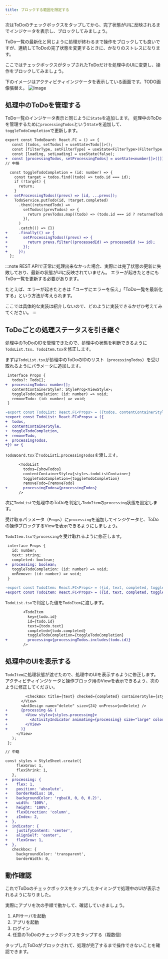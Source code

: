 ```yaml
---
title: ブロックする範囲を限定する
---
```


次はToDoのチェックボックスをタップしてから、完了状態がUIに反映されるまでインジケータを表示し、ブロックしてみましょう。

ToDo一覧の最新化と同じように処理が終わるまで操作をブロックしても良いですが、連続してToDoの完了状態を変更するときに、かなりのストレスになります。

ここではチェックボックスがタップされたToDoだけを処理中のUIに変更し、操作をブロックしてみましょう。

下のイメージはアクティビティインジケータを表示している画面です。TODO画像張替え。
![Image](./indicator.png)

## 処理中のToDoを管理する

ToDo一覧のインジケータ表示と同じように`State`を追加します。
処理中のToDoを管理するために`processingTodos`という`State`を追加して、`toggleTodoCompletion`で更新します。

```diff typescript title="/src/screens/todo/TodoBoard.tsx"
export const TodoBoard: React.FC = () => {
   const [todos, setTodos] = useState<Todo[]>();
   const [filterType, setFilterType] = useState<FilterType>(FilterType.ALL);
   const [loading, setLoading] = useState(false);
+  const [processingTodos, setProcessingTodos] = useState<number[]>([]);
// 中略

  const toggleTodoCompletion = (id: number) => {
    const target = todos.find((todo) => todo.id === id);
    if (!target) {
      return;
    }
+   setProcessingTodos((prevs) => [id, ...prevs]);
    TodoService.putTodo(id, !target.completed)
      .then((returnedTodo) =>
        setTodos((prevTodos) => {
          return prevTodos.map((todo) => (todo.id === id ? returnedTodo : todo));
        }),
      )
      .catch(() => {})
+     .finally(() => {
+       setProcessingTodos((prevs) => {
+         return prevs.filter((processedId) => processedId !== id);
+       });
+     });
  };

```

:::note
REST APIで正常に処理出来なかった場合、実際には完了状態の更新に失敗しており、最新の状態がUIに反映されていません。
エラーが起きたときにもToDo一覧を更新する必要があります。

たとえば、エラーが起きたときは「ユーザにエラーを伝え」「ToDo一覧を最新化する」という方法が考えられます。

ここでは具体的な実装は紹介しないので、どのように実装できるかぜひ考えてみてください。
:::

## ToDoごとの処理ステータスを引き継ぐ

処理中のToDoのIDを管理できたので、処理中の状態を判断できるように`TodoList.tsx`、`TodoItem.tsx`を修正します。

まずは`TodoList.tsx`が処理中のToDoのIDのリスト（`processingTodos`）を受け取れるようにパラメータに追加します。

```diff typescritp title="/src/components/parts/todo/TodoList.tsx"
 interface Props {
   todos?: Todo[];
+  processingTodos: number[];
   contentContainerStyle?: StyleProp<ViewStyle>;
   toggleTodoCompletion: (id: number) => void;
   removeTodo: (id: number) => void;
 }

-export const TodoList: React.FC<Props> = ({todos, contentContainerStyle, toggleTodoCompletion, removeTodo}) => {
+export const TodoList: React.FC<Props> = ({
+  todos,
+  contentContainerStyle,
+  toggleTodoCompletion,
+  removeTodo,
+  processingTodos,
+}) => {

```

`TodoBoard.tsx`で`TodoList`に`processingTodos`を渡します。

```diff typescript title="/src/screens/todo/TodoBoard.tsx"
      <TodoList
        todos={showTodos}
        contentContainerStyle={styles.todoListContainer}
        toggleTodoCompletion={toggleTodoCompletion}
        removeTodo={removeTodo}
+       processingTodos={processingTodos}
      />
```

次に`TodoList`で処理中のToDoを判定し`TodoItem`の`processing`状態を設定します。

受け取るパラメータ（`Props`）に`processing`を追加してインジケータと、ToDoの操作ブロックするViewを表示できるようにしましょう。

`TodoItem.tsx`で`processing`を受け取れるように修正します。

```diff typescript title="/src/components/parts/todo/TodoItem.tsx "
 interface Props {
   id: number;
   text: string;
   completed: boolean;
+  processing: boolean;
   toggleTodoCompletion: (id: number) => void;
   onRemove: (id: number) => void;
 }
 
-export const TodoItem: React.FC<Props> = ({id, text, completed, toggleTodoCompletion, onRemove}) => {
+export const TodoItem: React.FC<Props> = ({id, text, completed, toggleTodoCompletion, onRemove, processing}) => {
```

`TodoList.tsx`で判定した値を`TodoItem`に渡します。

```diff typescript title="/src/components/parts/todo/TodoList.tsx"
        <TodoItem
          key={todo.id}
          id={todo.id}
          text={todo.text}
          completed={todo.completed}
          toggleTodoCompletion={toggleTodoCompletion}
+         processing={processingTodos.includes(todo.id)}
        />

```

## 処理中のUIを表示する

`TodoItem`に処理状態が渡せたので、処理中のUIを表示するように修正します。
アクティビティインジケータと操作ブロック用のViewを表示できるよう、次のように修正してください。

```diff typescript title="/src/components/parts/todo/TodoItem.tsx"
         <CheckBox title={text} checked={completed} containerStyle={styles.checkbox} onPress={onToggle} />
       </View>
       <AntDesign name="delete" size={24} onPress={onDelete} />
+      {processing && (
+        <View style={styles.processing}>
+          <ActivityIndicator animating={processing} size="large" color="white" style={styles.indicator} />
+        </View>
+      )}
     </View>
   );
 };

// 中略

const styles = StyleSheet.create({
     flexGrow: 1,
     flexShrink: 1,
   },
+  processing: {
+    flex: 1,
+    position: 'absolute',
+    borderRadius: 10,
+    backgroundColor: 'rgba(0, 0, 0, 0.2)',
+    width: '100%',
+    height: '100%',
+    flexDirection: 'column',
+    zIndex: 2,
+  },
+  indicator: {
+    justifyContent: 'center',
+    alignSelf: 'center',
+    flexGrow: 1,
+  },
   checkbox: {
     backgroundColor: 'transparent',
     borderWidth: 0,
```

## 動作確認

これでToDoのチェックボックスをタップしたタイミングで処理中のUIが表示されるようになりました。

実際にアプリを次の手順で動かして、確認していきましょう。

1. APIサーバを起動
2. アプリを起動
3. ログイン
4. 任意のToDoのチェックボックスをタップする（複数個）

タップしたToDoがブロックされて、処理が完了するまで操作できないことを確認できます。
